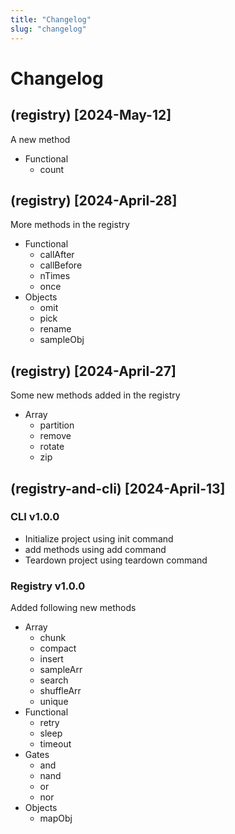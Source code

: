 ```yaml
---
title: "Changelog"
slug: "changelog"
---
```


# Changelog

## (registry) [2024-May-12]
A new method
- Functional
  - count

## (registry) [2024-April-28]
More methods in the registry
  - Functional
    - callAfter
    - callBefore
    - nTimes
    - once
  - Objects
    - omit
    - pick
    - rename
    - sampleObj

## (registry) [2024-April-27]
Some new methods added in the registry
  - Array
    - partition
    - remove
    - rotate
    - zip
    

## (registry-and-cli) [2024-April-13]
### CLI v1.0.0
  - Initialize project using init command
  - add methods using add command
  - Teardown project using teardown command
### Registry v1.0.0
Added following new methods
  - Array
    - chunk
    - compact
    - insert
    - sampleArr
    - search
    - shuffleArr
    - unique
  - Functional
    - retry
    - sleep
    - timeout
  - Gates
    - and
    - nand
    - or
    - nor
  - Objects
    - mapObj